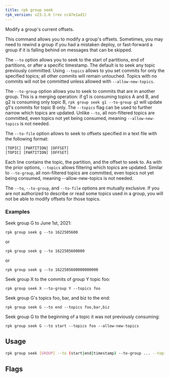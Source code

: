 ```yaml
---
title: rpk group seek
rpk_version: v23.1.6 (rev cc47e1ad1)
---
```


<head>
  <meta name="title" content="rpk group seek | Redpanda Docs" />
  <meta name="description" content="rpk group seek" />
  <link rel="canonical" href="https://docs.redpanda.com/docs/reference/rpk/rpk-group/rpk-group-seek/" />
</head>

Modify a group's current offsets.

This command allows you to modify a group's offsets. Sometimes, you may need to
rewind a group if you had a mistaken deploy, or fast-forward a group if it is
falling behind on messages that can be skipped.

The `--to` option allows you to seek to the start of partitions, end of
partitions, or after a specific timestamp. The default is to seek any topic
previously committed. Using `--topics` allows to you set commits for only the
specified topics; all other commits will remain untouched. Topics with no
commits will not be committed unless allowed with `--allow-new-topics`.

The `--to-group` option allows you to seek to commits that are in another group.
This is a merging operation: if g1 is consuming topics A and B, and g2 is
consuming only topic B, `rpk group seek g1 --to-group g2` will update g1's
commits for topic B only. The `--topics` flag can be used to further narrow which
topics are updated. Unlike `--to`, all non-filtered topics are committed, even
topics not yet being consumed, meaning `--allow-new-topics` is not needed.

The `--to-file` option allows to seek to offsets specified in a text file with
the following format:

```
[TOPIC] [PARTITION] [OFFSET]
[TOPIC] [PARTITION] [OFFSET]
```

Each line contains the topic, the partition, and the offset to seek to. As with
the prior options, `--topics` allows filtering which topics are updated. Similar
to `--to-group`, all non-filtered topics are committed, even topics not yet being
consumed, meaning --allow-new-topics is not needed.

The `--to`, `--to-group`, and `--to-file` options are mutually exclusive. If you are
not authorized to describe or read some topics used in a group, you will not be
able to modify offsets for those topics.

### Examples

Seek group G to June 1st, 2021:

```
rpk group seek g --to 1622505600
```

or

```
rpk group seek g --to 1622505600000
```

or

```
rpk group seek g --to 1622505600000000000

```

Seek group X to the commits of group Y topic foo:

```
rpk group seek X --to-group Y --topics foo
```

Seek group G's topics foo, bar, and biz to the end:

```
rpk group seek G --to end --topics foo,bar,biz
```

Seek group G to the beginning of a topic it was not previously consuming:

```
rpk group seek G --to start --topics foo --allow-new-topics
```

## Usage

```bash
rpk group seek [GROUP] --to (start|end|timestamp) --to-group ... --topics ... [flags]
```

## Flags

<!--
[cols=",,",]
|===
|*Value* |*Type* |*Description*

|--allow-new-topics |- |Allow seeking to new topics not currently
consumed (implied with --to-group or --to-file).

|-h, --help |- |Help for seek.

|--to |string |Where to seek (start, end, unix second \| millisecond \|
nanosecond).

|--to-file |string |Seek to offsets as specified in the file.

|--to-group |string |Seek to the commits of another group.

|--topics |strings |Only seek these topics, if any are specified.

|--brokers |strings |Comma-separated list of broker <ip>:<port> pairs
(for example,
` --brokers '192.168.78.34:9092,192.168.78.35:9092,192.179.23.54:9092' `
). Alternatively, you may set the `REDPANDA_BROKERS` environment
variable with the comma-separated list of broker addresses.

|--config |string |Redpanda config file, if not set the file will be
searched for in the default locations.

|--password |string |SASL password to be used for authentication.

|--sasl-mechanism |string |The authentication mechanism to use.
Supported values: `SCRAM-SHA-256`, `SCRAM-SHA-512`.

|--tls-cert |string |The certificate to be used for TLS authentication
with the broker.

|--tls-enabled |- |Enable TLS for the Kafka API (not necessary if
specifying custom certs).

|--tls-key |string |The certificate key to be used for TLS
authentication with the broker.

|--tls-truststore |string |The truststore to be used for TLS
communication with the broker.

|--user |string |SASL user to be used for authentication.

|-v, --verbose |- |Enable verbose logging (default `false`).
|===

-->
